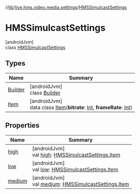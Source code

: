 //[lib](../../../index)/[live.hms.video.media.settings](../index)/[HMSSimulcastSettings](index)

# HMSSimulcastSettings

[androidJvm]\
class [HMSSimulcastSettings](index)

## Types

| Name                      | Summary                                                                                                                                                                                                                              |
| ------------------------- | ------------------------------------------------------------------------------------------------------------------------------------------------------------------------------------------------------------------------------------ |
| [Builder](-builder/index) | [androidJvm]<br />class [Builder](-builder/index)                                                                                                                                                                                    |
| [Item](-item/index)       | [androidJvm]<br />data class [Item](-item/index)(**bitrate**: [Int](https://kotlinlang.org/api/latest/jvm/stdlib/kotlin/-int/index.html), **frameRate**: [Int](https://kotlinlang.org/api/latest/jvm/stdlib/kotlin/-int/index.html)) |

## Properties

| Name             | Summary                                                                          |
| ---------------- | -------------------------------------------------------------------------------- |
| [high](high)     | [androidJvm]<br />val [high](high): [HMSSimulcastSettings.Item](-item/index)     |
| [low](low)       | [androidJvm]<br />val [low](low): [HMSSimulcastSettings.Item](-item/index)       |
| [medium](medium) | [androidJvm]<br />val [medium](medium): [HMSSimulcastSettings.Item](-item/index) |

